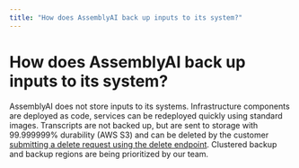 ```yaml
---
title: "How does AssemblyAI back up inputs to its system?"
---
```


# How does AssemblyAI back up inputs to its system?

AssemblyAI does not store inputs to its systems. Infrastructure components are deployed as code, services can be redeployed quickly using standard images. Transcripts are not backed up, but are sent to storage with 99.999999% durability (AWS S3) and can be deleted by the customer [submitting a delete request using the delete endpoint](https://www.assemblyai.com/docs/api-reference/transcripts/delete). Clustered backup and backup regions are being prioritized by our team.
